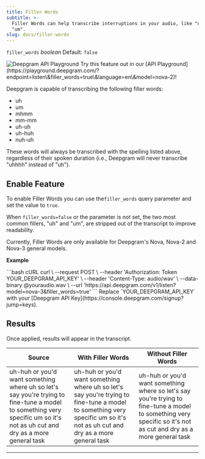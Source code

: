 ```yaml
---
title: Filler Words
subtitle: >-
  Filler Words can help transcribe interruptions in your audio, like "uh" and
  "um".
slug: docs/filler-words
---
```



`filler_words` *boolean* Default: `false`

<div class="flex flex-row gap-2">
<Markdown src="../snippets/pre-recorded.mdx" /> <Markdown src="../snippets/streaming.mdx" /> <Markdown src="../snippets/english.mdx" />
</div>

<div class="api-playground-call">
<span>
<img src="https://res.cloudinary.com/deepgram/image/upload/v1717523786/devex/codey-greeting_rekqe1.svg" alt="Deepgram API Playground"/>   Try this feature out in our [API Playground](https://playground.deepgram.com/?endpoint=listen\&filler_words=true\&language=en\&model=nova-2)!
</span>
</div>

Deepgram is capable of transcribing the following filler words:

* uh
* um
* mhmm
* mm-mm
* uh-uh
* uh-huh
* nuh-uh

These words will always be transcribed with the spelling listed above, regardless of their spoken duration (i.e., Deepgram will never transcribe "uhhhh" instead of "uh").

## Enable Feature

To enable Filler Words you can use the`filler_words` query parameter and set the value to `true`.

When `filler_words=false` or the parameter is not set, the two most common fillers, "uh" and "um", are stripped out of the transcript to improve readability.

<Info>
  Currently, Filler Words are only available for Deepgram's Nova, Nova-2 and Nova-3 general models.
</Info>

**Example**

<CodeGroup>
  ```bash cURL
  curl \
    --request POST \
    --header 'Authorization: Token YOUR_DEEPGRAM_API_KEY' \
    --header 'Content-Type: audio/wav' \
    --data-binary @youraudio.wav \
    --url 'https://api.deepgram.com/v1/listen?model=nova-3&filler_words=true'
  ```
</CodeGroup>

<Warning>
  Replace `YOUR_DEEPGRAM_API_KEY` with your [Deepgram API Key](https://console.deepgram.com/signup?jump=keys).
</Warning>

## Results

Once applied, results will appear in the transcript.

| Source                                                                                                                                                                     | With Filler Words                                                                                                                                                          | Without Filler Words                                                                                                                                              |
| -------------------------------------------------------------------------------------------------------------------------------------------------------------------------- | -------------------------------------------------------------------------------------------------------------------------------------------------------------------------- | ----------------------------------------------------------------------------------------------------------------------------------------------------------------- |
| uh-huh or you'd want something where uh so let's say you're trying to fine-tune a model to something very specific um so it's not as uh cut and dry as a more general task | uh-huh or you'd want something where uh so let's say you're trying to fine-tune a model to something very specific um so it's not as uh cut and dry as a more general task | uh-huh or you'd want something where so let's say you're trying to fine-tune a model to something very specific so it's not as cut and dry as a more general task |

***